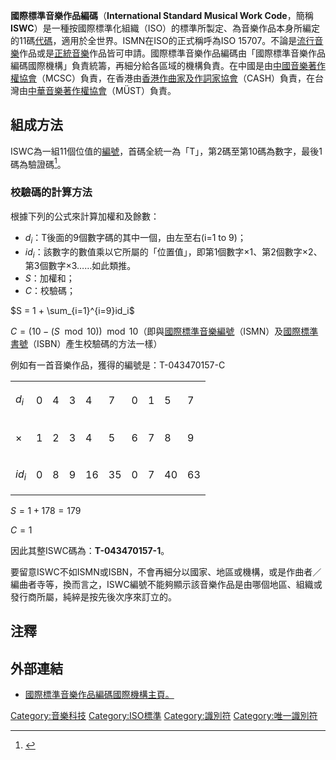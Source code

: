 '''國際標準音樂作品編碼'''（'''International Standard Musical Work Code'''，簡稱'''ISWC'''）是一種按國際標準化組織（ISO）的標準所製定、為音樂作品本身所編定的11碼[[代碼|代碼]]，適用於全世界。ISMN在ISO的正式稱呼為ISO 15707。不論是[[流行音樂|流行音樂]]作品或是[[古典音樂|正統音樂]]作品皆可申請。國際標準音樂作品編碼由「國際標準音樂作品編碼國際機構」負責統籌，再細分給各區域的機構負責。在中國是由[[中國音樂著作權協會|中國音樂著作權協會]]（MCSC）負責，在香港由[[香港作曲家及作詞家協會|香港作曲家及作詞家協會]]（CASH）負責，在台灣由[[中華音樂著作權協會|中華音樂著作權協會]]（MÜST）負責。

==組成方法==
ISWC為一組11個位值的[[編號|編號]]，首碼全統一為「T」，第2碼至第10碼為數字，最後1碼為驗證碼<ref>{{cite book |year=2009 |chapter=International Standard Musical Work Code (ISWC) |chapterurl=https://books.google.fr/books?id=GTV_sup95oIC&pg=PA54&lpg=PA54&dq=calculate+ISWC+check+digit&source=bl&ots=uolKUaPS4_&sig=YVes4JkEtILj4Sz6qn2CG8l4N3w&hl=en&sa=X&ei=7FyoVPt0yfFqm_OAGA&ved=0CEIQ6AEwBg#v=onepage&q&f=false |editor1-last=Willer |editor1-first=Mirna |title=UNIMARC Manual: Authorities Format |series=IFLA Series on Bibliographic Control |volume=38 |edition=3rd |location=München |publisher=[[K._G._Saur_Verlag|K. G. Saur Verlag]] |page=54 |isbn=978-3-598-24286-1 |quote=The third element of the ISWC is the check digit. This is calculated using a MOD 10 algorithm. |access-date=2020-08-16 |archive-date=2020-08-01 |archive-url=https://web.archive.org/web/20200801232525/https://books.google.fr/books?id=GTV_sup95oIC&pg=PA54&lpg=PA54&dq=calculate+ISWC+check+digit&source=bl&ots=uolKUaPS4_&sig=YVes4JkEtILj4Sz6qn2CG8l4N3w&hl=en&sa=X&ei=7FyoVPt0yfFqm_OAGA&ved=0CEIQ6AEwBg#v=onepage&q&f=false |dead-url=no }}</ref>。

===校驗碼的計算方法===
根據下列的公式來計算加權和及餘數：
* <math>d_i</math>：T後面的9個數字碼的其中一個，由左至右(i=1 to 9)；
* <math>id_i</math>：該數字的數值乘以它所屬的「位置值」，即第1個數字<math>\times1</math>、第2個數字<math>\times2</math>、第3個數字<math>\times3</math>……如此類推。
* <math>S</math>：加權和；
* <math>C</math>：校驗碼；
<math>S = 1 + \sum_{i=1}^{i=9}id_i</math>

<math>C = (10 - (S \mod 10)) \mod 10</math>（即與[[國際標準音樂編號|國際標準音樂編號]]（ISMN）及[[國際標準書號|國際標準書號]]（ISBN）產生校驗碼的方法一樣）

例如有一首音樂作品，獲得的編號是：T-043470157-C
{| class="wikitable"
|-
| <math>d_i</math> || 0 || 4 || 3 || 4 || 7 || 0 || 1 || 5 || 7
|-
| <math>\times</math> || 1 || 2 || 3 || 4 || 5 || 6 || 7 || 8 || 9
|-
| <math>id_i</math> || 0 || 8 || 9 || 16 || 35 || 0 || 7 || 40 || 63
|}

<math>S=1+178=179</math>

<math>C=1</math>

因此其整ISWC碼為：'''T-043470157-1'''。

要留意ISWC不如ISMN或ISBN，不會再細分以國家、地區或機構，或是作曲者／編曲者寺等，換而言之，ISWC編號不能夠顯示該音樂作品是由哪個地區、組織或發行商所屬，純綷是按先後次序來訂立的。

==注釋==
{{reflist}}

==外部連結==
* [http://www.iswc.org/en/index.html 國際標準音樂作品編碼國際機構主頁。] {{Wayback|url=http://www.iswc.org/en/index.html |date=20200711115121 }}{{en}}

{{DEFAULTSORT:International Standard Musical Work Code}}
{{ISO}}
{{International_numbers}}
[[Category:音樂科技|Category:音樂科技]]
[[Category:ISO標準|Category:ISO標準]]
[[Category:識別符|Category:識別符]]
[[Category:唯一識別符|Category:唯一識別符]]